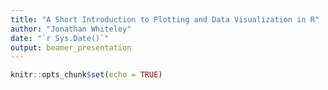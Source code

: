 ```yaml
---
title: "A Short Introduction to Plotting and Data Visualization in R"
author: "Jonathan Whiteley"
date: "`r Sys.Date()`"
output: beamer_presentation
---
```

<!-- References 

-->

```r
knitr::opts_chunk$set(echo = TRUE)
```

